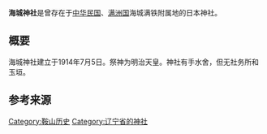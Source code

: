 {{日本神社
| name = 海城神社
| img = File:海城神社.jpg
| img_capt = 
| image_width = 260px
| nihongo = 海城神社
| hiragana = かいじょうじんじゃ
| romaji = Kaijō Jinja
| location = 中华民国、满洲国海城满铁附属地
| god = [[明治天皇|明治天皇]]
| type = 神馔币帛料供进社{{r|神奈川大学}}
| struct = 
| open_year = 1914年
| close_year = 
| title =
| cere_date = 
|}}
'''海城神社'''是曾存在于[[中华民国|中华民国]]、[[满洲国|满洲国]]海城满铁附属地的日本神社。

== 概要 ==
海城神社建立于1914年7月5日。祭神为明治天皇{{r|津田等}}。神社有手水舍，但无社务所和玉垣{{r|嵯峨井}}。

== 参考来源 ==
{{commonscat|Kaijou_Jinja}}
{{reflist|refs=
<ref name=嵯峨井>{{Cite book|script-title=ja:満洲の神社興亡史―“日本人の行くところ神社あり”|author=嵯峨井建|date=1998-08|language=ja|isbn=978-4829502112|pages=336|publisher={{lang|ja|芙蓉書房出版}}}}</ref>
<ref name=津田等>{{Cite journal|url=https://kanagawa-u.repo.nii.ac.jp/?action=repository_action_common_download&item_id=8089&item_no=1&attribute_id=18&file_no=1|script-title=ja:旧満洲国の「満鉄附属地神社」跡地調査からみた神社の様相|author1=津田良樹|author2=中島三千男|author3=堀内寛晃|author4=尚峰|journal={{lang|ja|人類文化研究のための非文字資料の体系化}}|volume=4|pages=203-289|language=ja|publisher={{lang|ja|神奈川大学21世紀COEプログラム研究推進会議}}|date=2007-03|access-date=2020-10-11|archive-date=2021-10-05|archive-url=https://web.archive.org/web/20211005053659/https://kanagawa-u.repo.nii.ac.jp/?action=repository_action_common_download&item_id=8089&item_no=1&attribute_id=18&file_no=1|dead-url=no}}</ref>
<ref name=神奈川大学>{{Cite web|url=http://www.himoji.jp/database/db04/permalink.php?id=1466|title=海城神社|publisher=神奈川大学|language=ja|accessdate=2020-10-12}}</ref>
}}
{{神道小作品}}
{{满铁附属地神社}}
[[Category:鞍山历史|Category:鞍山历史]]
[[Category:辽宁省的神社|Category:辽宁省的神社]]